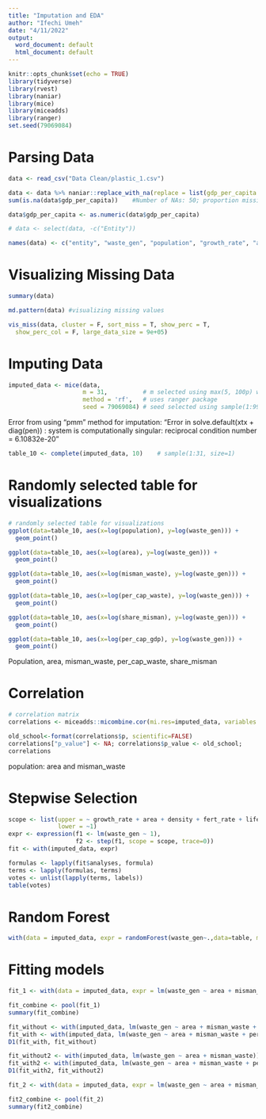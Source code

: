 ```yaml
---
title: "Imputation and EDA"
author: "Ifechi Umeh"
date: "4/11/2022"
output:
  word_document: default
  html_document: default
---
```


```r
knitr::opts_chunk$set(echo = TRUE)
library(tidyverse)
library(rvest)
library(naniar)
library(mice)
library(miceadds)
library(ranger)
set.seed(79069084)
```


# Parsing Data 

```r
data <- read_csv("Data Clean/plastic_1.csv")

data <- data %>% naniar::replace_with_na(replace = list(gdp_per_capita = "no data")) # some values labelled "no data"
sum(is.na(data$gdp_per_capita))    #Number of NAs: 50; proportion missing: 0.204918

data$gdp_per_capita <- as.numeric(data$gdp_per_capita)

# data <- select(data, -c("Entity"))

names(data) <- c("entity", "waste_gen", "population", "growth_rate", "area", "density", "fert_rate", "life_exp", "mort_rate", "per_cap_waste", "misman_waste", "share_misman", "per_cap_gdp")
```


# Visualizing Missing Data 

```r
summary(data)

md.pattern(data) #visualizing missing values

vis_miss(data, cluster = F, sort_miss = T, show_perc = T,
  show_perc_col = F, large_data_size = 9e+05)
``` 



# Imputing Data

```r
imputed_data <- mice(data, 
                     m = 31,          # m selected using max(5, 100p) where p=0.3114754 (highest prop. of NAs)  
                     method = 'rf',   # uses ranger package
                     seed = 79069084) # seed selected using sample(1:999999999, size = 1)
```
Error from using "pmm" method for imputation: "Error in solve.default(xtx + diag(pen)) : system is computationally singular: reciprocal condition number = 6.10832e-20"

```r
table_10 <- complete(imputed_data, 10)    # sample(1:31, size=1)
```


# Randomly selected table for visualizations

```r
# randomly selected table for visualizations
ggplot(data=table_10, aes(x=log(population), y=log(waste_gen))) +
  geom_point()
```

```r
ggplot(data=table_10, aes(x=log(area), y=log(waste_gen))) +
  geom_point()
```

```r
ggplot(data=table_10, aes(x=log(misman_waste), y=log(waste_gen))) +
  geom_point()
```

```r
ggplot(data=table_10, aes(x=log(per_cap_waste), y=log(waste_gen))) +
  geom_point()
```

```r
ggplot(data=table_10, aes(x=log(share_misman), y=log(waste_gen))) +
  geom_point()
```

```r
ggplot(data=table_10, aes(x=log(per_cap_gdp), y=log(waste_gen))) +
  geom_point()
```


Population, area, misman_waste, per_cap_waste, share_misman

# Correlation

```r
# correlation matrix
correlations <- miceadds::micombine.cor(mi.res=imputed_data, variables = c(2:12))

old_school<-format(correlations$p, scientific=FALSE)
correlations["p_value"] <- NA; correlations$p_value <- old_school; 
correlations
```

population: area and misman_waste

# Stepwise Selection

```r
scope <- list(upper = ~ growth_rate + area + density + fert_rate + life_exp + mort_rate + per_cap_waste + misman_waste + share_misman + per_cap_gdp,
              lower = ~1)
expr <- expression(f1 <- lm(waste_gen ~ 1),
                   f2 <- step(f1, scope = scope, trace=0))
fit <- with(imputed_data, expr)
```

```r
formulas <- lapply(fit$analyses, formula)
terms <- lapply(formulas, terms)
votes <- unlist(lapply(terms, labels))
table(votes)
```

# Random Forest
```r
with(data = imputed_data, expr = randomForest(waste_gen~.,data=table, mtry=4, importance=TRUE,ntree=500))

```


# Fitting models

```r
fit_1 <- with(data = imputed_data, expr = lm(waste_gen ~ area + misman_waste + per_cap_waste + share_misman))

fit_combine <- pool(fit_1)
summary(fit_combine)
```

```r
fit_without <- with(imputed_data, lm(waste_gen ~ area + misman_waste + per_cap_waste ))
fit_with <- with(imputed_data, lm(waste_gen ~ area + misman_waste + per_cap_waste + share_misman))
D1(fit_with, fit_without)
```


```r
fit_without2 <- with(imputed_data, lm(waste_gen ~ area + misman_waste))
fit_with2 <- with(imputed_data, lm(waste_gen ~ area + misman_waste + per_cap_waste))
D1(fit_with2, fit_without2)
```


```r
fit_2 <- with(data = imputed_data, expr = lm(waste_gen ~ area + misman_waste + per_cap_waste))

fit2_combine <- pool(fit_2)
summary(fit2_combine)
```











